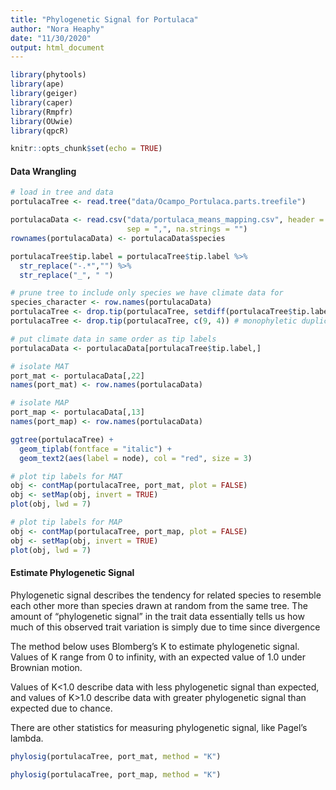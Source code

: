 ```yaml
---
title: "Phylogenetic Signal for Portulaca"
author: "Nora Heaphy"
date: "11/30/2020"
output: html_document
---
```


```r

library(phytools)
library(ape)
library(geiger)
library(caper)
library(Rmpfr)
library(OUwie)
library(qpcR)

knitr::opts_chunk$set(echo = TRUE)
```


#### Data Wrangling

```r

# load in tree and data
portulacaTree <- read.tree("data/Ocampo_Portulaca.parts.treefile")

portulacaData <- read.csv("data/portulaca_means_mapping.csv", header = TRUE, 
                          sep = ",", na.strings = "") 
rownames(portulacaData) <- portulacaData$species

portulacaTree$tip.label = portulacaTree$tip.label %>%
  str_replace("-.*","") %>%
  str_replace("_", " ")

# prune tree to include only species we have climate data for
species_character <- row.names(portulacaData) 
portulacaTree <- drop.tip(portulacaTree, setdiff(portulacaTree$tip.label, species_character))
portulacaTree <- drop.tip(portulacaTree, c(9, 4)) # monophyletic duplicates

# put climate data in same order as tip labels
portulacaData <- portulacaData[portulacaTree$tip.label,]

# isolate MAT
port_mat <- portulacaData[,22]
names(port_mat) <- row.names(portulacaData)

# isolate MAP
port_map <- portulacaData[,13]
names(port_map) <- row.names(portulacaData)

```

```r

ggtree(portulacaTree) + 
  geom_tiplab(fontface = "italic") +
  geom_text2(aes(label = node), col = "red", size = 3)

```

```r

# plot tip labels for MAT
obj <- contMap(portulacaTree, port_mat, plot = FALSE)
obj <- setMap(obj, invert = TRUE)
plot(obj, lwd = 7)

# plot tip labels for MAP
obj <- contMap(portulacaTree, port_map, plot = FALSE)
obj <- setMap(obj, invert = TRUE)
plot(obj, lwd = 7)

```


#### Estimate Phylogenetic Signal

Phylogenetic signal describes the tendency for related species to resemble each other more than species drawn at random from the same tree. The amount of "phylogenetic signal" in the trait data essentially tells us how much of this observed trait variation is simply due to time since divergence 

The method below uses Blomberg's K to estimate phylogenetic signal. Values of K range from 0 to infinity, with an expected value of 1.0 under Brownian motion. 

Values of K<1.0 describe data with less phylogenetic signal than expected, and values of K>1.0 describe data with greater phylogenetic signal than expected due to chance.

There are other statistics for measuring phylogenetic signal, like Pagel's lambda.

```r

phylosig(portulacaTree, port_mat, method = "K")

phylosig(portulacaTree, port_map, method = "K")

```

